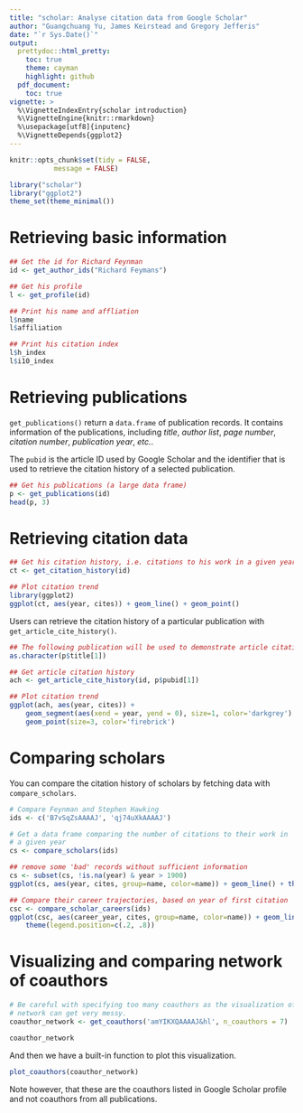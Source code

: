 ```yaml
---
title: "scholar: Analyse citation data from Google Scholar"
author: "Guangchuang Yu, James Keirstead and Gregory Jefferis"
date: "`r Sys.Date()`"
output:
  prettydoc::html_pretty:
    toc: true
    theme: cayman
    highlight: github
  pdf_document:
    toc: true
vignette: >
  %\VignetteIndexEntry{scholar introduction}
  %\VignetteEngine{knitr::rmarkdown}
  %\usepackage[utf8]{inputenc}
  %\VignetteDepends{ggplot2}
---
```


```r
knitr::opts_chunk$set(tidy = FALSE,
		   message = FALSE)
```


```r
library("scholar")
library("ggplot2")
theme_set(theme_minimal())
```


# Retrieving basic information

```r
## Get the id for Richard Feynman
id <- get_author_ids("Richard Feymans")

## Get his profile
l <- get_profile(id)

## Print his name and affliation
l$name
l$affiliation

## Print his citation index
l$h_index
l$i10_index
```

# Retrieving publications


`get_publications()` return a `data.frame` of publication records. It contains
information of the publications, including *title*, *author list*, *page
number*, *citation number*, *publication year*, *etc.*.

The `pubid` is the article ID used by Google Scholar and the identifier
that is used to retrieve the citation history of a selected publication.

```r
## Get his publications (a large data frame)
p <- get_publications(id)
head(p, 3)
```


# Retrieving citation data

```r
## Get his citation history, i.e. citations to his work in a given year
ct <- get_citation_history(id)

## Plot citation trend
library(ggplot2)
ggplot(ct, aes(year, cites)) + geom_line() + geom_point()
```


Users can retrieve the citation history of a particular publication with
`get_article_cite_history()`.


```r
## The following publication will be used to demonstrate article citation history
as.character(p$title[1])

## Get article citation history
ach <- get_article_cite_history(id, p$pubid[1])

## Plot citation trend
ggplot(ach, aes(year, cites)) +
    geom_segment(aes(xend = year, yend = 0), size=1, color='darkgrey') +
    geom_point(size=3, color='firebrick')
```

# Comparing scholars
You can compare the citation history of scholars by fetching data with 
`compare_scholars`.
```r
# Compare Feynman and Stephen Hawking
ids <- c('B7vSqZsAAAAJ', 'qj74uXkAAAAJ')

# Get a data frame comparing the number of citations to their work in
# a given year
cs <- compare_scholars(ids)

## remove some 'bad' records without sufficient information
cs <- subset(cs, !is.na(year) & year > 1900)
ggplot(cs, aes(year, cites, group=name, color=name)) + geom_line() + theme(legend.position="bottom")

## Compare their career trajectories, based on year of first citation
csc <- compare_scholar_careers(ids)
ggplot(csc, aes(career_year, cites, group=name, color=name)) + geom_line() + geom_point() +
    theme(legend.position=c(.2, .8))
```

# Visualizing and comparing network of coauthors

```r
# Be careful with specifying too many coauthors as the visualization of the
# network can get very messy.
coauthor_network <- get_coauthors('amYIKXQAAAAJ&hl', n_coauthors = 7)

coauthor_network
```


And then we have a built-in function to plot this visualization.

```r
plot_coauthors(coauthor_network)
```

Note however, that these are the coauthors listed in Google Scholar profile and not coauthors from all publications.
